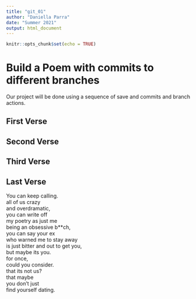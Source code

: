 ```yaml
---
title: "git_01"
author: "Daniella Parra"
date: "Summer 2021"
output: html_document
---
```


```r
knitr::opts_chunk$set(echo = TRUE)
```
# Build a Poem with commits to different branches
Our project will be done using a sequence of save and commits and branch actions.
<!-- Do not modify or change any text in "!--" bracketed areas such as this --- these are instructions to
you, if you change any of this the git program will notice it and compromise your git merging strategy !-->

## First Verse 
<!--Put the first five lines of a poem by Lewis Carrol in this section!-->

## Second Verse
<!--Put the first five lines of a poem by Robert Frost here!-->

## Third Verse
<!--Put the first two verses of The Walrus and the Carpenter here!-->

## Last Verse
<!--Put a short poem of your choice 8-20 lines,here!-->
You can keep calling.   
all of us crazy    
and overdramatic,    
you can write off    
my poetry as just me    
being an obsessive b**ch,     
you can say your ex    
who warned me to stay away    
is just bitter and out to get you,    
but maybe its you.   
for once,    
could you consider.  
that its not us?    
that maybe    
you don't just    
find yourself dating. 